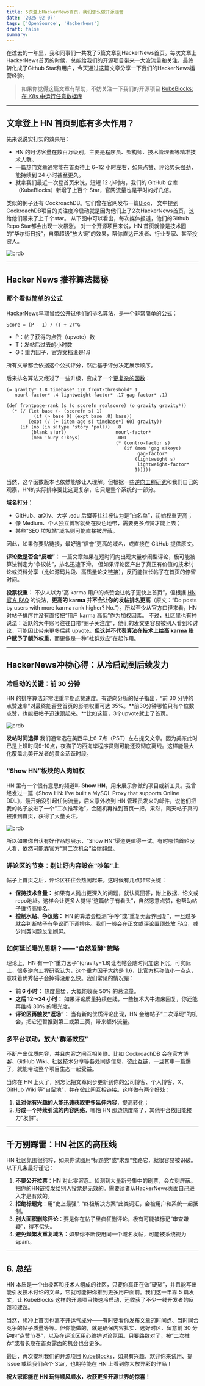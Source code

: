 ```yaml
---
title: 5次登上HackerNews首页，我们怎么做开源运营
date: '2025-02-07'
tags: ['OpenSource', 'HackerNews']
draft: false
summary:
---
```


在过去的一年里，我和同事们一共发了5篇文章到HackerNews首页。每次文章上HackerNews首页的时候，总能给我们的开源项目带来一大波流量和关注，最终转化成了Github Star和用户，今天通过这篇文章分享一下我们的HackerNews运营经验。

> 如果你觉得这篇文章有帮助，不妨关注一下我们的开源项目
> [KubeBlocks: 在 K8s 中运行任意数据库](https://github.com/apecloud/kubeblocks)

---

## 文章登上 HN 首页到底有多大作用？

先来说说实打实的效果吧：
- HN 的月访客量在数百万级别，主要是程序员、架构师、技术管理者等精准技术人群。
- 一篇热门文章通常能在首页待上 6~12 小时左右，如果点赞、评论势头强劲，能持续到 24 小时甚至更久。
- 就拿我们最近一次登首页来说，短短 12 小时内，我们的 GitHub 仓库（KubeBlocks）新增了上百个 Star，官网流量也是平时的好几倍。

类似的例子还有 CockroachDB。它们曾在官网发布一篇[Blog](https://www.cockroachlabs.com/blog/what-can-we-learn-from-our-github-stars/)，
文中提到CockroachDB项目的关注度冷启动就是因为他们上了2次HackerNews首页，这给他们带来了上千个star。
从下图中可以看出，每次媒体报道，他们的Github Repo Star都会出现一次暴涨。
对一个开源项目来说，HN 首页就像是技术圈的“华尔街日报”，自带超级“放大镜”的效果，帮你直达开发者、行业专家、甚至投资人。

![crdb](/assets/hackernews/crdb.png)

---

## Hacker News 推荐算法揭秘

### 那个看似简单的公式

HackerNews早期曾经公开过他们的排名算法，是一个非常简单的公式：
```
Score = (P - 1) / (T + 2)^G
```
- P：帖子获得的点赞（upvote）数
- T：发帖后过去的小时数
- G：重力因子，官方文档说是1.8

所有文章都会依据这个公式评分，然后基于评分决定展示顺序。

后来排名算法又经过了一些升级，变成了一个[更复杂的函数](https://news.ycombinator.com/item?id=1781417)：
```Lisp
(= gravity* 1.8 timebase* 120 front-threshold* 1
   nourl-factor* .4 lightweight-factor* .17 gag-factor* .1)

(def frontpage-rank (s (o scorefn realscore) (o gravity gravity*))
  (* (/ (let base (- (scorefn s) 1)
          (if (> base 0) (expt base .8) base))
        (expt (/ (+ (item-age s) timebase*) 60) gravity))
     (if (no (in s!type 'story 'poll))  .8
         (blank s!url)                  nourl-factor*
         (mem 'bury s!keys)             .001
                                        (* (contro-factor s)
                                           (if (mem 'gag s!keys)
                                                gag-factor*
                                               (lightweight s)
                                                lightweight-factor*
                                               1)))))
```

当然，这个函数版本也依然能够让人理解。但根据一些[逆向工程研究](https://sangaline.com/post/reverse-engineering-the-hacker-news-ranking-algorithm/)和我们自己的观察，HN的实际排序要比这更复杂，它只是整个系统的一部分。

**域名打分：**
- GitHub、arXiv、大学 .edu 后缀等往往被认为是“白名单”，初始权重更高；
- 像 Medium、个人独立博客就处在灰色地带，需要更多点赞才能上去；
- 某些“SEO 垃圾站”域名则可能直接被屏蔽。

因此，如果你要贴链接，最好选“信誉”更高的域名，或直接在 GitHub 提供原文。

**评论数是否会“反噬”：**
一篇文章如果在短时间内出现大量吵闹型评论，极可能被算法判定为“争议帖”，排名迅速下滑。
但如果评论区产出了真正有价值的技术讨论或资料分享（比如源码片段、高质量论文链接），反而能拉长帖子在首页的停留时间。

**投票权重：**
不少人以为“高 karma 用户的点赞会让帖子更快上首页”，但根据 [HN 官方 FAQ](https://news.ycombinator.com/newsfaq.html) 的说法，**更高的 karma 并不会让你的发帖排名更高**（原文：“Do posts by users with more karma rank higher? No.”）。所以至少从官方口径来看，HN 对帖子排序并没有直接把“用户 karma 高低”作为加权因素。
不过，社区里也有种说法：活跃的大牛账号往往自带“圈子关注度”，他们的发文更容易被别人看到和讨论，可能因此带来更多后续 upvote。**但这并不代表算法在技术上给高 karma 账户赋予了额外权重**，而更像是一种“社群效应”在起作用。

---

## HackerNews冲榜心得：从冷启动到后续发力

### 冷启动的关键：前 30 分钟

HN 的排序算法非常注重早期点赞速度。有逆向分析的帖子指出，“前 30 分钟的点赞速率”对最终能否登首页的影响权重可达 35%。**前30分钟哪怕只有个位数点赞，也能把帖子迅速顶起来。**比如这篇，3个upvote就上了首页。

![crdb](/assets/hackernews/github-actions.png)

**发帖时间选择**
我们通常选在美西早上6-7点（PST）左右提交文章。因为美东此时已是上班时间9-10点，夜猫子的西海岸程序员则可能还没彻底离线。这样能最大化覆盖北美开发者的黄金活跃时段。

### “Show HN”板块的人肉加权

HN 里有一个很有意思的频道叫 **Show HN**，用来展示你做的项目或新工具。我曾经发过一篇《Show HN: I've built a MySQL Proxy that supports Online DDL》，最开始没引起任何流量，后来意外收到 HN 管理员发来的邮件，说他们把我的帖子放进了一个“二次推荐池”，会随机再推到首页一把。果然，隔天帖子真的被推到首页，获得了大量关注。

![crdb](/assets/hackernews/hn-email.png)

所以如果你自认有好作品想展示，“Show HN”渠道更值得一试。有时哪怕首轮没人看，依然可能靠官方“第二次机会”给你翻盘。

### 评论区的节奏：别让好内容毁在“吵架”上

帖子上首页之后，评论区往往会热闹起来。这时候有几点非常关键：

- **保持技术含量：** 如果有人抛出更深入的问题，就认真回答，附上数据、论文或repo地址。这样会让更多人觉得“这篇帖子有看头”，自然愿意点赞，也帮助帖子维持高排名。
- **控制水贴、争议贴：** HN 的算法会检测“争吵”或“重复无营养回复”，一旦过多就会判断帖子有争议而下调排序。我们一般会在正文或评论置顶处放 FAQ，减少同类问题反复刷屏。

### 如何延长曝光周期？——“自然发酵”策略

理论上，HN 有一个“重力因子”(gravity=1.8)让老帖会随时间加速下沉。可实际上，很多逆向工程研究认为，这个重力因子大约是 1.6，比官方标称值小一点点，意味着优秀帖子会掉得没那么快。我们常见的情况是：

- **前 6 小时：** 热度最猛，大概能收获 50% 的总流量。
- **之后 12～24 小时：** 如果评论质量持续在线，一些技术大牛进来回复，你还能再维持 30% 的曝光度。
- **评论区再触发“返场”：** 当有新的优质评论出现，HN 会给帖子“二次浮现”的机会，把它短暂推到第二或第三页，带来额外流量。

### 多平台联动，放大“群落效应”

不断产出优质内容，并且内容之间互相关联。比如 CockroachDB 会在官方博客、GitHub Wiki、社区技术分享等各处同步信息，彼此互链，一旦其中一篇爆了，就能带动整个项目生态一起受益。

当你在 HN 上火了，别忘记把文章同步更新到你的公司博客、个人博客、X、GitHub Wiki 等“自留地”，并在彼此间互相链接。这样做有两个好处：
1. **让对你有兴趣的人能迅速获取更多延伸内容**，提高转化；
2. **形成一个持续引流的内容网络**，哪怕 HN 那边热度降了，其他平台依旧能接力“发酵”。


---

## 千万别踩雷：HN 社区的高压线

HN 社区氛围很纯粹，如果你试图用“标题党”或“求票”套路它，就很容易被识破。以下几条最好谨记：

1. **不要公开拉票**：HN 对此零容忍。侦测到大量新号集中的刷票，会立刻屏蔽。把你的HN链接发给别人投票是无效的。需要读者从HackerNews页面自己进入才是有效的。
2. **拒绝标题党**：用“史上最强”, “终极解决方案”此类词汇，会被用户和系统一起抵制。
3. **别大面积删除评论**：要是你在帖子里疯狂删评论，极有可能被标记“审查嫌疑”，得不偿失。
4. **避免频繁发重复域名**：如果你不断使用同一个域名发帖，可能被系统视为 spam。

---

## 6. 总结

HN 本质是一个由极客和技术人组成的社区，只要你真正在做“硬货”，并且能写出能引发技术讨论的文章，它就可能把你推到更多用户面前。我们这一年靠 5 篇发文，让 KubeBlocks 这样的开源项目快速冷启动，还收获了不少一线开发者的反馈和建议。

当然，想冲上首页也离不开运气成分——有时要看你发布文章的时间点、当时同台竞争的帖子质量等等。但你能做的，就是确保内容扎实、选好时区、留意前 30 分钟的“点赞节奏”，以及在评论区用心维护讨论氛围。只要路数对了，被“二次推荐”或者长期在首页露面的机会也会更多。

最后，再次安利我们的开源项目 [KubeBlocks](https://github.com/apecloud/kubeblocks)，如果有兴趣，欢迎你来试用、提 Issue 或给我们点个 Star，也期待能在 HN 上看到你大放异彩的作品！

**祝大家都能在 HN 玩得顺风顺水，收获更多开源世界的惊喜！**
